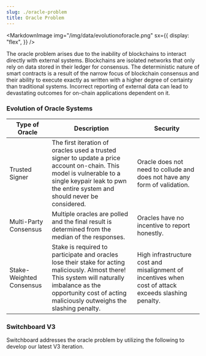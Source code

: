 ```yaml
---
slug: ./oracle-problem
title: Oracle Problem
---
```



<MarkdownImage
  img="/img/data/evolutionoforacle.png"
  sx={{
    display: "flex",
  }}
/>

The oracle problem arises due to the inability of blockchains to interact 
directly with external systems. Blockchains are isolated networks that only 
rely on data stored in their ledger for consensus. The deterministic nature 
of smart contracts is a result of the narrow focus of blockchain consensus 
and their ability to execute exactly as written with a higher degree of 
certainty than traditional systems. Incorrect reporting of external data can 
lead to devastating outcomes for on-chain applications dependent on it.

### Evolution of Oracle Systems

| Type of Oracle           | Description                                                                                                                                                                                                                                | Security                                                                                              |
|--------------------------|--------------------------------------------------------------------------------------------------------------------------------------------------------------------------------------------------------------------------------------------|-------------------------------------------------------------------------------------------------------|
| Trusted Signer           | The first iteration of oracles used a trusted signer to update a price account on-chain. This model is vulnerable to a single keypair leak to pwn the entire system and should never be considered.                                        | Oracle does not need to collude and does not have any form of validation.                             |
| Multi-Party Consensus    | Multiple oracles are polled and the final result is determined from the median of the responses.                                                                                                                                           | Oracles have no incentive to report honestly.                                                         |
| Stake-Weighted Consensus | Stake is required to participate and oracles lose their stake for acting maliciously. Almost there! This system will naturally imbalance as the opportunity cost of acting maliciously outweighs the slashing penalty.                     | High infrastructure cost and misalignment of incentives when cost of attack exceeds slashing penalty. |

### Switchboard V3

Switchboard addresses the oracle problem by utilizing the following to develop 
our latest V3 iteration.

<div style={{ display: "grid", gridTemplateColumns: "repeat(2, 1fr)", gap: "16px" }}>
  <SimpleCard title="Trusted Execution Environments" content="The TEE technology (such as IntelSGX) is utilized to enforce all oracles are operated within a secure enclave. TEEs generate a quote that the software of the oracle and its executions weren't tampered with. Essentially, code is law." />
  <SimpleCard title="Economic Incentives" content="Oracles must have a minimum stake to join the network and get rewarded for honest reporting. Oracles who fail to respond or respond incorrectly will be slashed and lose part of their stake to incentivize honest behavior." />
  <SimpleCard title="Independent Queues" content="Oracles join a set queue which defines the security settings of its compute network. The queue authority could be controlled by a DAO creating an autonomous compute network governed by its participants. The queue controls the reward and slashing behavior to entice new oracles to join the network during congestion." />
  <SimpleCard title="Developer First" content="Switchboard is built to be a permissionless, customizable network where developers can define their own solutions such as creating a data feed, writing a function, etc tailored to the protocol's exact needs. However, other oracle systems do not allow for permissionless definitions of your solution." />
</div>
